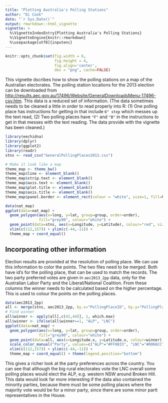```yaml
---
title: "Plotting Australia's Polling Stations"
author: "Di Cook"
date: "`r Sys.Date()`"
output: rmarkdown::html_vignette
vignette: >
  %\VignetteIndexEntry{Plotting Australia's Polling Stations}
  %\VignetteEngine{knitr::rmarkdown}
  %\usepackage[utf8]{inputenc}
---
```


```r
knitr::opts_chunk$set(fig.width = 6,
                      fig.height = 4,
                      fig.align='center',
                      dev = "png", cache=FALSE)
```

This vignette dscribes how to show the polling stations on a map of the Australian electorates. The polling station locations for the 2013 election can be downloaded from [http://results.aec.gov.au/17496/Website/GeneralDownloadsMenu-17496-csv.htm](http://results.aec.gov.au/17496/Website/GeneralDownloadsMenu-17496-csv.htm). This data is a reduced set of information. (The data sometimes needs to be cleaned a little in order to read properly into R: (1) One polling place has instructions for getting in that include `6" step` which messes up the text read, (2) Two polling places have `"F"` and `"B"` in the instructions to get in that messes with the text reading. The data provide with the vignette has been cleaned.)

```r
library(eechidna)
library(dplyr)
library(ggplot2)
library(readr)
stns <- read_csv("GeneralPollingPlaces2013.csv")
```

```r
# Make it look like a map
theme_map <- theme_bw()
theme_map$line <- element_blank()
theme_map$strip.text <- element_blank()
theme_map$axis.text <- element_blank()
theme_map$plot.title <- element_blank()
theme_map$axis.title <- element_blank()
theme_map$panel.border <- element_rect(colour = "white", size=1, fill=NA)

data(nat_map)
ggplot(data=nat_map) +
  geom_polygon(aes(x=long, y=lat, group=group, order=order),
               fill="grey90", colour="white") + 
  geom_point(data=stns, aes(x=Longitude, y=Latitude), colour="red", size=1, alpha=0.3) +
  xlim(c(112,157)) + ylim(c(-44,-11)) +
  theme_map + coord_equal() 
```

## Incorporating other information

Election results are provided at the resolution of polling place. We can use this information to color the points. The two files need to be merged. Both have id's for the polling place, that can be used to match the records. The two party preferred votes are given in `aec2013_2pp` data, only for the Australian Labor Party and the Liberal/National Coalition. From these columns the winner needs to be calculated based on the higher percentage. This is used to colour the points on the polling places. 

```r
data(aec2013_2pp)
all <- merge(stns, aec2013_2pp, by.x="PollingPlaceID", by.y="PollingPlaceID")
# Find winner
all$winner <- apply(all[,c(42,44)], 1, which.max)
all$winner <- ifelse(all$winner==1, "ALP", "LNC")
ggplot(data=nat_map) +
  geom_polygon(aes(x=long, y=lat, group=group, order=order),
               fill="grey90", colour="white") + 
  geom_point(data=all, aes(x=Longitude.x, y=Latitude.x, colour=winner), size=1, alpha=0.3) +
  scale_color_manual("Party", values=c("ALP"="#FF0033", "LNC"="#0066CC")) + 
  xlim(c(112,157)) + ylim(c(-44,-11)) +
  theme_map + coord_equal() + theme(legend.position="bottom")
```

This gives a richer look at the party preferences across the country. You can see that although the big rural electorates vote the LNC overall some polling places would elect the ALP, e.g. western NSW around Broken Hill. This data would look far more interesting if the data also contained the minority parties, because there must be some polling places where the majority vote would be for a minor party, since there are some minor partt representatives in the House.  